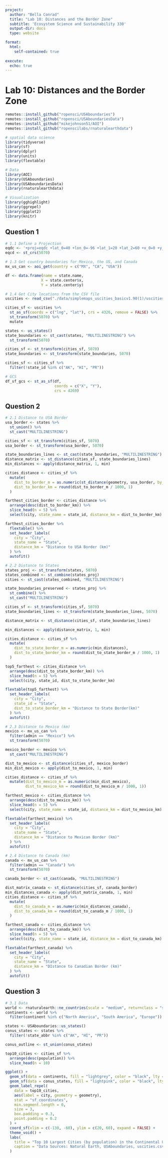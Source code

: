 ```yaml
---
project:
  author: "Bella Conrad"
  title: "Lab 10: Distances and the Border Zone"
  subtitle: 'Ecosystem Science and Sustainability 330'
  output-dir: docs
  type: website

format:
  html:
    self-contained: true
    
execute:
  echo: true
---
```


# Lab 10: Distances and the Border Zone

```r
remotes::install_github("ropensci/USAboundaries")
remotes::install_github("ropensci/USAboundariesData")
remotes::install_github("mikejohnson51/AOI")
remotes::install_github("ropenscilabs/rnaturalearthdata")

# spatial data science
library(tidyverse)
library(sf)
library(dplyr)
library(units)
library(flextable)

# Data
library(AOI)
library(USAboundaries)
library(USAboundariesData)
library(rnaturalearthdata)

# Visualization
library(gghighlight)
library(ggrepel)
library(ggplot2)
library(knitr)
```

## Question 1

```r
# 1.1 Define a Projection
eqdc <- '+proj=eqdc +lat_0=40 +lon_0=-96 +lat_1=20 +lat_2=60 +x_0=0 +y_0=0 +datum=NAD83 +units=m +no_defs'
eqcd <- st_crs(5070)
```

```r
# 1.3 Get country boundaries for Mexico, the US, and Canada
mx_us_can <- aoi_get(country = c("MX", "CA", "USA"))

df <- data.frame(name = state.name, 
                X = state.center$x, 
                Y = state.center$y)
```

```r
# 1.4 Get City locations from the CSV file
uscities <- read_csv("./data/simplemaps_uscities_basicv1.90(1)/uscities.csv")

cities_sf <- uscities %>% 
  st_as_sf(coords = c("lng", "lat"), crs = 4326, remove = FALSE) %>% 
  st_transform(5070) %>% 
  mutate

states <- us_states()
state_boundaries <- st_cast(states, "MULTILINESTRING") %>% 
  st_transform(5070)

cities_sf <- st_transform(cities_sf, 5070)
state_boundaries <- st_transform(state_boundaries, 5070)

cities_sf <- cities_sf %>%
  filter(!state_id %in% c("AK", "HI", "PR"))
```

```r
# GCS
df_sf_gcs <- st_as_sf(df,
                      coords = c("X", "Y"),
                      crs = 4269)
```

## Question 2

```r
# 2.1 Distance to USA Border
usa_border <- states %>% 
  st_union() %>% 
  st_cast("MULTILINESTRING")

cities_sf <- st_transform(cities_sf, 5070)
usa_border <- st_transform(usa_border, 5070)

state_boundaries_lines <- st_cast(state_boundaries, "MULTILINESTRING")
distance_matrix <- st_distance(cities_sf, state_boundaries_lines)
min_distances <- apply(distance_matrix, 1, min)

cities_distance <- cities_sf %>% 
  mutate(
    dist_to_border_m = as.numeric(st_distance(geometry, usa_border, by_element = FALSE)),
    dist_to_border_km = round(dist_to_border_m / 1000, 1)
  )

farthest_cities_border <- cities_distance %>% 
  arrange(desc(dist_to_border_km)) %>% 
  slice_head(n = 5) %>% 
  select(city, state_name = state_id, distance_km = dist_to_border_km)

farthest_cities_border %>% 
  flextable() %>% 
  set_header_labels(
    city = "City",
    state_name = "State",
    distance_km = "Distance to USA Border (km)"
  ) %>% 
  autofit()
```

```r
# 2.2 Distance to States
states_proj <- st_transform(states, 5070)
states_combined <- st_combine(states_proj)
cities <- st_cast(states_combined, "MULTILINESTRING")

state_boundaries_preserved <- states_proj %>% 
  st_combine() %>% 
  st_cast("MULTILINESTRING")

cities_sf <- st_transform(cities_sf, 5070)
state_boundaries_lines <- st_transform(state_boundaries_lines, 5070)

distance_matrix <- st_distance(cities_sf, state_boundaries_lines)

min_distances <- apply(distance_matrix, 1, min)

cities_distance <- cities_sf %>%
  mutate(
    dist_to_state_border_m = as.numeric(min_distances),
    dist_to_state_border_km = round(dist_to_state_border_m / 1000, 1)  
  )

top5_farthest <- cities_distance %>% 
  arrange(desc(dist_to_state_border_km)) %>% 
  slice_head(n = 5) %>% 
  select(city, state_id, dist_to_state_border_km)

flextable(top5_farthest) %>% 
  set_header_labels(
    city = "City",
    state_id = "State",
    dist_to_state_border_km = "Distance to State Border(km)"
  ) %>% 
  autofit()
```

```r
# 2.3 Distance to Mexico (km)
mexico <- mx_us_can %>% 
  filter(admin == "Mexico") %>% 
  st_transform(5070)

mexico_border <- mexico %>% 
  st_cast("MULTILINESTRING")

dist_to_mexico <- st_distance(cities_sf, mexico_border)
min_dist_mexico <- apply(dist_to_mexico, 1, min)

cities_distance <- cities_sf %>% 
  mutate(dist_to_mexico_m = as.numeric(min_dist_mexico),
         dist_to_mexico_km = round(dist_to_mexico_m / 1000, 1))

farthest_mexico <- cities_distance %>% 
  arrange(desc(dist_to_mexico_km)) %>% 
  slice_head(n = 5) %>% 
  select(city, state_name = state_id, distance_km = dist_to_mexico_km)

flextable(farthest_mexico) %>% 
  set_header_labels(
    city = "City",
    state_name = "State",
    distance_km = "Distance to Mexican Border (km)"
  ) %>% 
  autofit()
```

```r
# 2.4 Distance to Canada (km)
canada <- mx_us_can %>% 
  filter(admin == "Canada") %>% 
  st_transform(5070)

canada_border <- st_cast(canada, "MULTILINESTRING")

dist_matrix_canada <- st_distance(cities_sf, canada_border)
min_distances_canada <- apply(dist_matrix_canada, 1, min)
cities_distance <- cities_sf %>% 
  mutate(
    dist_to_canada_m = as.numeric(min_distances_canada),
    dist_to_canada_km = round(dist_to_canada_m / 1000, 1)
  )

farthest_canada <- cities_distance %>% 
  arrange(desc(dist_to_canada_km)) %>% 
  slice_head(n = 5) %>% 
  select(city, state_name = state_id, distance_km = dist_to_canada_km)

flextable(farthest_canada) %>% 
  set_header_labels(
    city = "City",
    state_name = "State",
    distance_km = "DIstance to Canadian Border (km)"
  ) %>% 
  autofit()
```

## Question 3

```r
# 3.1 Data
world <- rnaturalearth::ne_countries(scale = "medium", returnclass = "sf") 
continents <- world %>% 
  filter(continent %in% c("North America", "South America", "Europe")) 

states <- USAboundaries::us_states()
conus_states <- states %>% 
  filter(!state_abbr %in% c("AK", "HI", "PR"))

conus_outline <- st_union(conus_states)

top10_cities <- cities_sf %>% 
  arrange(desc(population)) %>% 
  slice_head(n = 10)

ggplot() +
  geom_sf(data = continents, fill = "lightgrey", color = "black", lty = "solid", size = 0.2) +
  geom_sf(data = conus_states, fill = "lightpink", color = "black", lty = "solid", size = 0.3) +
  geom_label_repel(
    data = top10_cities,
    aes(label = city, geometry = geometry),
    stat = "sf_coordinates",
    min.segment.length = 0,
    size = 3,
    box.padding = 0.3,
    point.padding = 0.2
  ) +
  coord_sf(xlim = c(-130, -60), ylim = c(20, 60), expand = FALSE) +
  theme_void() +
  labs(
    title = "Top 10 Largest Cities (by population) in the Continental US",
    caption = "Data Sources: Natural Earth, USAboundaries, uscities.csv"
  )
```


